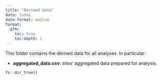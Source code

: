 ```yaml
---
title: "Derived data"
date: today
date-format: medium
format: 
  gfm:
    toc: true
    toc-depth: 2
---
```


This folder contains the derived data for all analyses. In particular:

-   **aggregated_data.csv**: sites' aggregated data prepared for analysis.

```r
fs::dir_tree()
```
